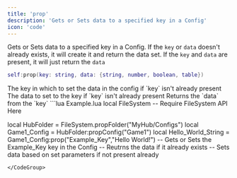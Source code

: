 ```yaml
---
title: 'prop'
description: 'Gets or Sets data to a specified key in a Config'
icon: 'code'
---
```

Gets or Sets data to a specified key in a Config. If the `key` or `data` doesn't already exists, it will create it and return the data set. If the `key` and `data` are present, it will just return the `data`
```lua
self:prop(key: string, data: {string, number, boolean, table})
```
<ParamField path="key" type="string" required>
  The key in which to set the data in the config if `key` isn't already present
</ParamField>
<ParamField path="data" type="string, number, boolean, table" required>
  The data to set to the key if `key` isn't already present
</ParamField>
<ResponseField name="returns" type="string, number, boolean, table" required>
  Returns the `data` from the `key`
</ResponseField>
<CodeGroup>
```lua Example.lua
local FileSystem -- Require FileSystem API Here

local HubFolder = FileSystem.propFolder("MyHub/Configs")
local Game1_Config = HubFolder:propConfig("Game1")
local Hello_World_String = Game1_Config:prop("Example_Key","Hello World!")
-- Gets or Sets the Example_Key key in the Config
-- Reutrns the data if it already exists
-- Sets data based on set parameters if not present already
```
</CodeGroup>